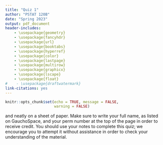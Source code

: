 ```yaml
---
title: "Quiz 1"
author: "PSTAT 120B"
date: "Spring 2023"
output: pdf_document
header-includes:
    - \usepackage{geometry}
    - \usepackage{fancyhdr}
    - \usepackage{url}
    - \usepackage{booktabs}
    - \usepackage{hyperref}
    - \usepackage{color}
    - \usepackage{lastpage}
    - \usepackage{multirow}
    - \usepackage{graphicx}
    - \usepackage{lscape}
    - \usepackage{float}
#    - \usepackage{draftwatermark}
link-citations: yes
---
```


```r
knitr::opts_chunk$set(echo = TRUE, message = FALSE,
                      warning = FALSE)
```

\pagestyle{fancy}
\lhead{Spring 2023}
\chead{}
\rhead{Quiz 1}
\lfoot{}
\cfoot{\small \thepage}
\rfoot{}

\section*{Instructions:}

\textsc{Write clearly} and neatly on a sheet of paper. Make sure to write your full name, as listed on GauchoSpace, and your perm number at the top of the page in order to receive credit. You should \textbf{try not to} use your notes to complete this quiz; we encourage you to attempt it without assistance in order to check your understanding of the material.

\section*{Problem:}

\begin{enumerate}

\item Let $X \sim U(5, 10)$ and $Y \sim U(5, 10)$ be independent random variables. Let $c = 2$, $d = 3.5$, and $e = 6$. For (b), (c), and (d) below, you should find and report a specific number.

Note that the density of a uniform random variable $U(a, b)$ is $\frac{1}{b-a}$.

\begin{enumerate}

\item Write the joint density $f(x, y)$.

\item Find $E[cdX - Y + e]$.

\item Find $E[Y^{2}]$.

\item Find $var(cX + dY + e)$.

\end{enumerate}
\end{enumerate}